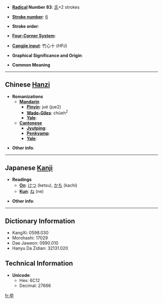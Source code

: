* '''[[Wiktionary:Chinese radical index| Radical]] Number 83''': [[Wiktionary:Chinese radical index 氏|氏]]+2 strokes

* '''[[Wiktionary:Chinese total strokes index|Stroke number]]''': [[Wiktionary:Chinese total strokes index 6|6]]

* '''Stroke order''': 

* '''[[Wiktionary:Chinese four corner index|Four-Corner System]]''': 

* '''[[Wiktionary:Chinese Cangjie index|Cangjie input]]''': 竹心十 (HPJ)

* '''Graphical Significance and Origin''': 

* '''Common Meaning'''

----

== Chinese [[Hanzi]] ==

* '''Romanizations'''
** '''[[Mandarin]]'''
*** '''[[Pinyin]]''': jué (jue2)
*** '''[[Wade-Giles]]''': chüeh<sup>2</sup>
*** '''[[Yale]]''': 
** '''[[Cantonese]]'''
*** '''[[Jyutping]]''':
*** '''[[Penkyamp]]''': 
*** '''[[Yale]]''': 

* '''Other info''': 

----

== Japanese [[Kanji]] ==

* '''Readings'''
** '''[[On]]''': [[けつ]] (ketsu), [[かち]] (kachi)
** '''[[Kun]]''': [[ね]] (ne)

* '''Other info''':  

----

== Dictionary Information ==

* KangXi: 0598.030
* Morohashi: 17029
* Dae Jaweon: 0990.010
* Hanyu Da Zidian: 32131.020

== Technical Information ==

* '''Unicode''':
** Hex: 6C12
** Decimal: 27666

[[fr:氒]]